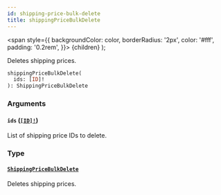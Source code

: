 ```yaml
---
id: shipping-price-bulk-delete
title: shippingPriceBulkDelete
---
```


<span
style={{
      backgroundColor: color,
      borderRadius: '2px',
      color: '#fff',
      padding: '0.2rem',
    }}>
{children}
</span>
);

Deletes shipping prices.

```graphql
shippingPriceBulkDelete(
  ids: [ID]!
): ShippingPriceBulkDelete

```

### Arguments

#### `ids` ([`[ID]!`](/api-reference/scalars/id.mdx))

List of shipping price IDs to delete.

### Type

#### [`ShippingPriceBulkDelete`](/api-reference/objects/shipping-price-bulk-delete.mdx)

Deletes shipping prices.

